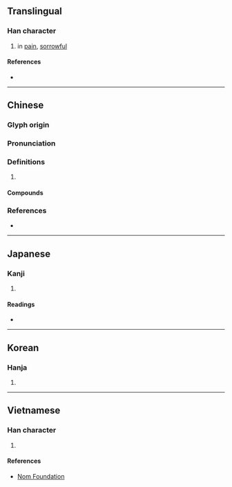 {{character info/new}}
==Translingual==

===Han character===
{{Han char|rn=61|rad=心|as=06|sn=9|four=97020|canj=PBMR|ids=⿰忄同}}

# in [[pain]], [[sorrowful]]

====References====
* {{Han ref|kx=0385.130|dkj=10594|dj=0717.030|hdz=42295.080|uh=606B|ud=24683|bh=ABF0|bd=44016}}

----

==Chinese==
{{zh-forms}}

===Glyph origin===
{{Han etym}}

===Pronunciation===
{{zh-pron
|m=dòng
|c=dung6,tung1
|mc=y
|oc=y
|cat=
}}

===Definitions===
{{zh-hanzi}}

# {{rfdef|zh}}

====Compounds====
{{zh-der|哀恫|恫喝|恫嚇|恫疑虛喝|恫疑虛猲|恫瘝|恫瘝在抱|恫瘝在身|憁恫|虛聲恫嚇}}

===References===
* {{R:yue:Hanzi}}

----

==Japanese==

===Kanji===
{{ja-kanji|grade=|rs=心06}}

# {{defn|lang=ja|sort=心06}}

====Readings====
* {{ja-readings
|goon=ず, ずう, つう
|kanon=とう
|kanyoon=どう
|kun=いた-む}}

----

==Korean==

===Hanja===
{{ko-hanja|hangeul=통|eumhun=|rv=tong|mr=t'ong|y=thong}}

# {{defn|lang=ko|sort=心06}}

----

==Vietnamese==

===Han character===
{{vi-hantu|[[động]], [[thông]]|rs=心06}}

# {{defn|lang=vi|sort=心06}}

====References====
* [http://nomfoundation.org/common/nom_details.php?codepoint=606b Nom Foundation]
